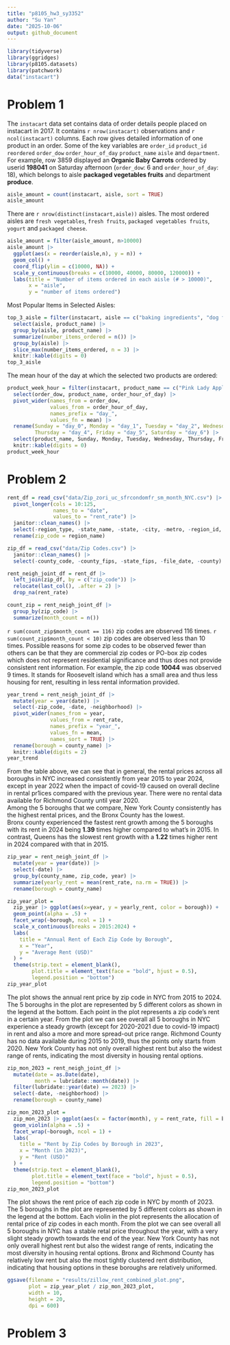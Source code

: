 ```yaml
---
title: "p8105_hw3_sy3352"
author: "Su Yan"
date: "2025-10-06"
output: github_document
---
```


```r
library(tidyverse)
library(ggridges)
library(p8105.datasets)
library(patchwork)
data("instacart")
```

# Problem 1

The `instacart` data set contains data of order details people placed on instacart in 2017. It contains `r nrow(instacart)` observations and `r ncol(instacart)` columns. Each row gives detailed information of one product in an order. Some of the key variables are `order_id` `product_id` `reordered` `order_dow` `order_hour_of_day` `product_name` `aisle` and `department`. For example, row 3859 displayed an **Organic Baby Carrots**
 ordered by userid **198041** on Saturday afternoon (`order_dow`: 6 and `order_hour_of_day`: 18), which belongs to aisle **packaged vegetables fruits** and department **produce**.

```r
aisle_amount = count(instacart, aisle, sort = TRUE)
aisle_amount
```
There are `r nrow(distinct(instacart,aisle))` aisles. The most ordered aisles are `fresh vegetables`, `fresh fruits`, `packaged vegetables fruits`, `yogurt` and `packaged cheese`.

```r
aisle_amount = filter(aisle_amount, n>10000) 
aisle_amount |> 
  ggplot(aes(x = reorder(aisle,n), y = n)) + 
  geom_col() +
  coord_flip(ylim = c(10000, NA)) + 
  scale_y_continuous(breaks = c(10000, 40000, 80000, 120000)) +
  labs(title = "Number of items ordered in each aisle (# > 10000)",
       x = "aisle",
       y = "number of items ordered")
```

Most Popular Items in Selected Aisles:
```r
top_3_aisle = filter(instacart, aisle == c("baking ingredients", "dog food care", "packaged vegetables fruits")) |> 
  select(aisle, product_name) |> 
  group_by(aisle, product_name) |> 
  summarize(number_items_ordered = n()) |> 
  group_by(aisle) |> 
  slice_max(number_items_ordered, n = 3) |> 
  knitr::kable(digits = 0) 
top_3_aisle
```

The mean hour of the day at which the selected two products are ordered:
```r
product_week_hour = filter(instacart, product_name == c("Pink Lady Apples", "Coffee Ice Cream")) |> 
  select(order_dow, product_name, order_hour_of_day) |> 
  pivot_wider(names_from = order_dow,
              values_from = order_hour_of_day,
              names_prefix = "day_",
              values_fn = mean) |> 
  rename(Sunday = "day_0", Monday = "day_1", Tuesday = "day_2", Wednesday = "day_3",
         Thursday = "day_4", Friday = "day_5", Saturday = "day_6") |> 
  select(product_name, Sunday, Monday, Tuesday, Wednesday, Thursday, Friday, Saturday) |> 
  knitr::kable(digits = 0)
product_week_hour
```

# Problem 2

```r
rent_df = read_csv("data/Zip_zori_uc_sfrcondomfr_sm_month_NYC.csv") |> 
  pivot_longer(cols = 10:125,
               names_to = "date",
               values_to = "rent_rate") |> 
  janitor::clean_names() |> 
  select(-region_type, -state_name, -state, -city, -metro, -region_id, -size_rank) |> 
  rename(zip_code = region_name)

zip_df = read_csv("data/Zip Codes.csv") |> 
  janitor::clean_names() |> 
  select(-county_code, -county_fips, -state_fips, -file_date, -county)

rent_neigh_joint_df = rent_df |> 
  left_join(zip_df, by = c("zip_code")) |> 
  relocate(last_col(), .after = 2) |> 
  drop_na(rent_rate)
```

```r
count_zip = rent_neigh_joint_df |> 
  group_by(zip_code) |> 
  summarize(month_count = n()) 
```

`r sum(count_zip$month_count == 116)` zip codes are observed 116 times. `r sum(count_zip$month_count < 10)` zip codes are observed less than 10 times. Possible reasons for some zip codes to be observed fewer than others can be that they are commercial zip codes or PO-box zip codes which does not represent residential significance and thus does not provide consistent rent information. For example, the zip code **10044** was observed 9 times. It stands for Roosevelt island which has a small area and thus less housing for rent, resulting in less rental information provided. 

```r
year_trend = rent_neigh_joint_df |> 
  mutate(year = year(date)) |> 
  select(-zip_code, -date, -neighborhood) |> 
  pivot_wider(names_from = year,
              values_from = rent_rate,
              names_prefix = "year_",
              values_fn = mean,
              names_sort = TRUE) |> 
  rename(borough = county_name) |> 
  knitr::kable(digits = 2)
year_trend
```
From the table above, we can see that in general, the rental prices across all boroughs in NYC increased consistently from year 2015 to year 2024, except in year 2022 when the impact of covid-19 caused on overall decline in rental pr1ices compared with the previous year. There were no rental data available for Richmond County until year 2020.  
Among the 5 boroughs that we compare, New York County consistently has the highest rental prices, and the Bronx County has the lowest.  
Bronx county experienced the fastest rent growth among the 5 boroughs with its rent in 2024 being **1.39** times higher compared to what's in 2015. In contrast, Queens has the slowest rent growth with a **1.22** times higher rent in 2024 compared with that in 2015.

```r
zip_year = rent_neigh_joint_df |> 
  mutate(year = year(date)) |> 
  select(-date) |> 
  group_by(county_name, zip_code, year) |> 
  summarize(yearly_rent = mean(rent_rate, na.rm = TRUE)) |> 
  rename(borough = county_name) 
```

```r
zip_year_plot = 
  zip_year |> ggplot(aes(x=year, y = yearly_rent, color = borough)) + 
  geom_point(alpha = .5) + 
  facet_wrap(~borough, ncol = 1) +
  scale_x_continuous(breaks = 2015:2024) +
  labs(
    title = "Annual Rent of Each Zip Code by Borough",
    x = "Year",
    y = "Average Rent (USD)"
  ) +
  theme(strip.text = element_blank(),
        plot.title = element_text(face = "bold", hjust = 0.5),
        legend.position = "bottom")
zip_year_plot
```
The plot shows the annual rent price by zip code in NYC from 2015 to 2024. The 5 boroughs in the plot are represented by 5 different colors as shown in the legend at the bottom. Each point in the plot represents a zip code's rent in a certain year. From the plot we can see overall all 5 boroughs in NYC experience a steady growth (except for 2020-2021 due to covid-19 impact) in rent and also a more and more spread-out price range. Richmond County has no data available during 2015 to 2019, thus the points only starts from 2020. New York County has not only overall highest rent but also the widest range of rents, indicating the most diversity in housing rental options.

```r
zip_mon_2023 = rent_neigh_joint_df |> 
  mutate(date = as.Date(date),
         month = lubridate::month(date)) |> 
  filter(lubridate::year(date) == 2023) |> 
  select(-date, -neighborhood) |> 
  rename(borough = county_name) 
```

```r
zip_mon_2023_plot = 
  zip_mon_2023 |> ggplot(aes(x = factor(month), y = rent_rate, fill = borough)) + 
  geom_violin(alpha = .5) +
  facet_wrap(~borough, ncol = 1) +
  labs(
    title = "Rent by Zip Codes by Borough in 2023",
    x = "Month (in 2023)",
    y = "Rent (USD)"
  ) +
  theme(strip.text = element_blank(),
        plot.title = element_text(face = "bold", hjust = 0.5),
        legend.position = "bottom")
zip_mon_2023_plot
```

The plot shows the rent price of each zip code in NYC by month of 2023. The 5 boroughs in the plot are represented by 5 different colors as shown in the legend at the bottom. Each violin in the plot represents the allocation of rental price of zip codes in each month. From the plot we can see overall all 5 boroughs in NYC has a stable retal price throughout the year, with a very slight steady growth towards the end of the year. New York County has not only overall highest rent but also the widest range of rents, indicating the most diversity in housing rental options. Bronx and Richmond County has relatively low rent but also the most tightly clustered rent distribution, indicating that housing options in these boroughs are relatively uniformed.

```r
ggsave(filename = "results/zillow_rent_combined_plot.png",
       plot = zip_year_plot / zip_mon_2023_plot,
       width = 10,
       height = 20,
       dpi = 600)
```

# Problem 3